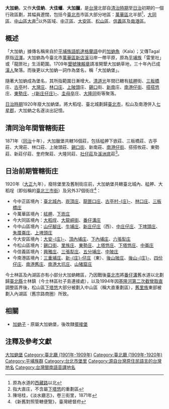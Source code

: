{{noteTA
|1 = 庄
}}
{{Infobox Hokkien name
| title      =大加蚋
| hanji      =大加蚋 / 大佳蚋
| poj        =Tōa-ka-la̍k
| tl         =Tuā-ka-la̍k
| bp         =
| hokkienipa =
| context    =
| image      =Dajiaruei.jpg
| caption    = [[臺灣堡圖|臺灣堡圖]]中的大加蚋堡：艋舺[[艋舺龍山寺|龍山寺]]附近
|
| othername1     =別稱
| hanji1        =大佳蠟 / 大加臘
| poj1         =Tōa-ka-la̍h
| tl1            =Tuā-ka-la̍h
| bp1            =
| hokkienipa1     =
}}
'''大加蚋'''，又作'''大佳蚋'''、'''大佳蠟'''、'''大加臘'''，是[[台灣|台灣]]北部自[[清治時期|清治時期]]至[[台灣日治時期|日治]]初期的一個行政區劃，其幅員遼闊，包括今[[臺北市|臺北市]]市區大部分地區：[[萬華區|萬華區]]北半部<ref>原為水道的[[西藏路_(臺北市)|西藏路]]以北</ref>，[[大同區_(臺北市)|大同區]]、[[中山區_(臺北市)|中山區]][[大直|大直]]<ref>指大直庄，不含屬[[下塔悠|下塔悠]]的重劃區</ref>以外區域、[[中正區_(臺北市)|中正區]]、[[大安區_(臺北市)|大安區]]、[[松山區_(臺北市)|松山區]]、[[信義區_(臺北市)|信義區]]及[[南港區|南港區]]。

== 概述 ==
「大加蚋」據傳名稱來自於[[平埔族語|平埔族語]][[凱達格蘭語|凱達格蘭語]]中的[[加蚋魚|加蚋魚]]（Kala）；又傳Tagal原指[[沼澤|沼澤]]。大加蚋為今臺北市[[萬華區|萬華區]][[新店溪|新店溪]]沿岸一帶平原，原為[[平埔族|平埔族]]「雷里社」或「龍匣社」生活範圍。1709年[[墾號|墾號]][[陳賴章|陳賴章]]請准開墾大加蚋草地，三十年內已成[[漢人|漢人]]聚落。而後更以大加蚋一詞作為堡名，稱「大加蚋堡」。

隨著大加蚋成為堡名，其所指範圍日漸增大。[[清朝|清]][[道光|道光]]年間已轄有[[艋舺|艋舺]]街、[[三板橋|三板橋]]庄、[[古亭_(臺北市)|古亭]]村、[[大安_(臺北市)|大灣庄]]、[[林口_(臺北市)|林口庄]]、[[上陂頭|上陂頭]]庄、[[錫口|錫口]]街、[[新南|新南]]庄、[[南港區|南港仔街]]、[[搭搭悠|搭搭悠]]庄、[[頂東勢|東勢庄]]、[[新庄仔庄|-{新庄仔庄}-]]、[[圭母卒|圭母卒]]庄、[[大隆同|大隆同]]街等聚落。

[[台灣日治時期|日治時期]]1920年廢大加蚋堡。將大稻埕、臺北城劃歸[[臺北市_(州轄市)|臺北市]]，松山及南港併入[[七星郡|七星郡]]，大加蚋之名遂淡出記憶。

==清同治年間管轄街莊==
1871年（[[同治|同治]]十年），大加臘堡共轄16個莊，包括艋舺下嵌莊、三板橋莊、古亭莊、大灣莊、林口莊、上陂頭莊、[[錫口街|錫口街]]、新南莊、[[南港三重埔|南港仔街]]、搭搭攸莊、東勢莊、新莊仔莊、奎府聚莊、大隆同莊、[[社子_(臺北市大字)|社仔莊]]及[[溪洲底|溪洲底]]莊<ref>陳培桂，《淡水廳志》，卷三街里，1871年</ref>。

==日治前期管轄街庄==
1920年（[[大正|大正]]九年），廢除堡里及舊制街庄前，大加蚋堡共轄臺北城內、艋舺、大稻埕（即俗稱的[[三市街|臺北三市街]]）及另外37個街庄<ref>《新舊對照管轄便覽》，臺灣總督府</ref>：
*今中正區境內：[[臺北城內|臺北城內]]、[[崁頂_(臺北市)|崁頂庄]]、[[龍匣口庄|龍匣口庄]]、[[古亭村庄|古亭村-{庄}-]]、[[林口_(臺北市)|林口庄]]、[[三板橋庄|三板橋庄]]
*今萬華區境內：[[艋舺|艋舺]]、[[下崁_(臺北市)|下崁庄]]
*今大同區境內：[[大稻埕|大稻埕]]、[[大龍峒街|大龍峒街]]、[[番子溝_(臺北市)|番仔溝庄]]
*今中山區境內：[[山子腳_(臺北市)|山仔腳庄]]、[[牛埔_(臺北市)|牛埔庄]]、[[西新庄子|新庄仔庄]]（西）、[[中庄仔庄|中庄仔庄]]、[[下埤頭_(臺北市)|下埤頭庄]]、[[朱厝崙庄|朱厝崙庄]]、[[上埤頭庄|上埤頭庄]]
*今大安區境內：[[大安_(臺北市)|大安-{庄}-]]、[[頂內埔庄|頂內埔庄]]、[[下內埔庄|下內埔庄]]、[[六張犁_(臺北市)|六張犁庄]]
*今松山區境內：[[錫口街|錫口街]]、[[舊里族|里族庄]]、[[頂東勢|東勢庄]]、[[上塔悠庄|上塔悠庄]]、[[下塔悠庄|下塔悠庄]]、[[中崙_(臺北市)|中崙庄]]
*今信義區境內：[[興雅庄|興雅庄]]、[[三張犁庄|三張犁庄]]、[[五分埔_(臺北市)|五分埔庄]]、[[中陂庄|中陂庄]]
*今南港區境內：[[南港三重埔|三重埔庄]]、[[東新庄子|新-{庄}-仔庄]]（東）、[[後山陂庄|後山陂庄]]、[[後山庄|後山-{庄}-]]、[[四份仔庄|四份仔庄]]、[[南港舊庄|南港舊庄]]、[[南港大坑庄|南港大坑庄]]、[[山猪窟庄|山猪窟庄]]

今士林區及內湖區亦有小部分大加蚋轄區，乃因戰後[[臺北市_(省轄市)|臺北市]]將[[番子溝_(臺北市)|番仔溝]]舊水道以北劃歸[[臺北縣|臺北縣]]士林鎮（今士林區社子島連接處），以及1994年因[[基隆河#第二次截彎取直|基隆河第二次截彎取直]]調整區界後，松山區[[下塔悠|下塔悠]]大部分被劃入中山區（稱大直重劃區），[[舊里族|舊里族]]東部被劃入內湖區（舊宗路商圈）所致。

== 相關 ==
*[[加蚋子|加蚋子]] - 原屬大加蚋堡，後改隸[[擺接堡|擺接堡]]

==注釋及參考文獻==
{{reflist|2}}

{{臺北廳}}

[[Category:大加蚋堡|]]
[[Category:臺北廳_(1901年-1909年)|Category:臺北廳 (1901年-1909年)]]
[[Category:臺北廳_(1909年-1920年)|Category:臺北廳 (1909年-1920年)]]
[[Category:平埔族群|Category:平埔族群]]
[[Category:台北市堡里|Category:台北市堡里]]
[[Category:源自台灣原住民語言的台灣地名|Category:源自台灣原住民語言的台灣地名]]
[[Category:台灣閩南語音譯地名|Category:台灣閩南語音譯地名]]